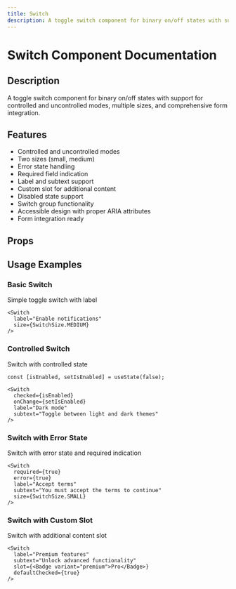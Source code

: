 ```yaml
---
title: Switch
description: A toggle switch component for binary on/off states with support for controlled and uncontrolled modes, multiple sizes, and comprehensive form integration.
---
```



# Switch Component Documentation

## Description
A toggle switch component for binary on/off states with support for controlled and uncontrolled modes, multiple sizes, and comprehensive form integration.

## Features
- Controlled and uncontrolled modes
- Two sizes (small, medium)
- Error state handling
- Required field indication
- Label and subtext support
- Custom slot for additional content
- Disabled state support
- Switch group functionality
- Accessible design with proper ARIA attributes
- Form integration ready

## Props

<BlendTypeTable componentMeta={switchMeta} />

## Usage Examples

### Basic Switch
Simple toggle switch with label

```tsx
<Switch 
  label="Enable notifications"
  size={SwitchSize.MEDIUM}
/>
```

### Controlled Switch
Switch with controlled state

```tsx
const [isEnabled, setIsEnabled] = useState(false);

<Switch 
  checked={isEnabled}
  onChange={setIsEnabled}
  label="Dark mode"
  subtext="Toggle between light and dark themes"
/>
```

### Switch with Error State
Switch with error state and required indication

```tsx
<Switch 
  required={true}
  error={true}
  label="Accept terms"
  subtext="You must accept the terms to continue"
  size={SwitchSize.SMALL}
/>
```

### Switch with Custom Slot
Switch with additional content slot

```tsx
<Switch 
  label="Premium features"
  subtext="Unlock advanced functionality"
  slot={<Badge variant="premium">Pro</Badge>}
  defaultChecked={true}
/>
```

